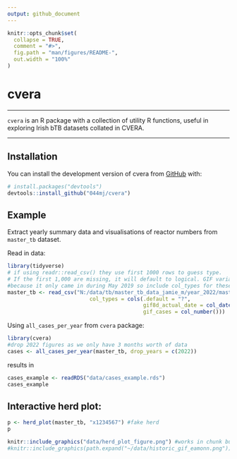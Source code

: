 ```yaml
---
output: github_document
---
```


<!-- README.md is generated from README.Rmd. Please edit that file -->

```r
knitr::opts_chunk$set(
  collapse = TRUE,
  comment = "#>",
  fig.path = "man/figures/README-",
  out.width = "100%"
)
```

# cvera

<!-- badges: start -->
<!-- badges: end -->

---

`cvera` is an R package with a collection of utility R functions, useful in exploring Irish bTB datasets collated in CVERA.

---

## Installation

You can install the development version of cvera from [GitHub](https://github.com/) with:

``` r
# install.packages("devtools")
devtools::install_github("044mj/cvera")
```

## Example

Extract yearly summary data and visualisations of reactor numbers from `master_tb` dataset. 

Read in data:

```r
library(tidyverse)
# if using readr::read_csv() they use first 1000 rows to guess type. 
# If the first 1,000 are missing, it will default to logical. GIF variables are missing in the first 1000
#because it only came in during May 2019 so include col_types for these variables:
master_tb <- read_csv("N:/data/tb/master_tb_data_jamie_m/year_2022/master_tb_24_Mar_2022.csv", 
                          col_types = cols(.default = "?", 
                                           gif8d_actual_date = col_date(), 
                                           gif_cases = col_number()))
```

Using `all_cases_per_year` from `cvera` package:

```r
library(cvera)
#drop 2022 figures as we only have 3 months worth of data
cases <- all_cases_per_year(master_tb, drop_years = c(2022))
```


results in

```r
cases_example <- readRDS("data/cases_example.rds")
cases_example
```


## Interactive herd plot:


```r
p <- herd_plot(master_tb, "x1234567") #fake herd
p
```

```r
knitr::include_graphics("data/herd_plot_figure.png") #works in chunk but not when you render
#knitr::include_graphics(path.expand("~/data/historic_gif_eamonn.png"))
```




